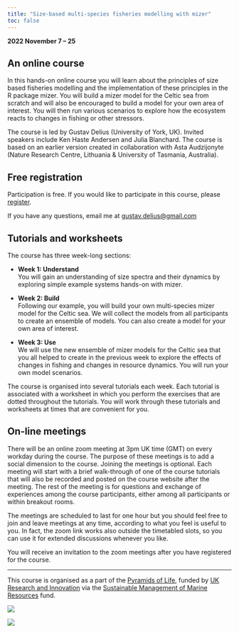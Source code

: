 ```yaml
---
title: "Size-based multi-species fisheries modelling with mizer"
toc: false
---
```


**2022 November 7 -- 25**

## An online course

In this hands-on online course you will learn about the principles of size based fisheries modelling and the implementation of these principles in the R package mizer. You will build a mizer model for the Celtic sea from scratch and will also be encouraged to build a model for your own area of interest. You will then run various scenarios to explore how the ecosystem reacts to changes in fishing or other stressors.

The course is led by Gustav Delius (University of York, UK). Invited speakers include Ken Haste Andersen and Julia Blanchard. The course is based on an earlier version created in collaboration with  Asta Audzijonyte (Nature Research Centre, Lithuania & University of Tasmania, Australia).

## Free registration

Participation is free. If you would like to participate in this course, please [register](https://forms.gle/4VNwVUFSSVQVxaVW7).

If you have any questions, email me at [gustav.delius@gmail.com](mailto:gustav.delius@gmail.com)

## Tutorials and worksheets

The course has three week-long sections:

-   **Week 1: Understand**\
    You will gain an understanding of size spectra and their dynamics by exploring simple example systems hands-on with mizer.

-   **Week 2: Build**\
    Following our example, you will build your own multi-species mizer model for the Celtic sea. We will collect the models from all participants to create an ensemble of models. You can also create a model for your own area of interest.

-   **Week 3: Use**\
    We will use the new ensemble of mizer models for the Celtic sea that you all helped to create in the previous week to explore the effects of changes in fishing and changes in resource dynamics. You will run your own model scenarios.

The course is organised into several tutorials each week. Each tutorial is associated with a worksheet in which you perform the exercises that are dotted throughout the tutorials. You will work through these tutorials and worksheets at times that are convenient for you.

## On-line meetings

There will be an online zoom meeting at 3pm UK time (GMT) on every workday during the course. The purpose of these meetings is to add a social dimension to the course. Joining the meetings is optional. Each meeting will start with a brief walk-through of one of the course tutorials that will also be recorded and posted on the course website after the meeting. The rest of the meeting is for questions and exchange of experiences among the course participants, either among all participants or within breakout rooms. 

The meetings are scheduled to last for one hour but you should feel free to join and leave meetings at any time, according to what you feel is useful to you. In fact, the zoom link works also outside the timetabled slots, so you can use it for extended discussions whenever you like.

You will receive an invitation to the zoom meetings after you have registered for the course.

--------------------

This course is organised as a part of the [Pyramids of Life](https://pyramidsoflife.york.ac.uk/), funded by [UK Research and Innovation](https://www.ukri.org/) via the [Sustainable Management of Marine Resources](https://www.smmr.org.uk/) fund.

::: {layout-ncol="2"}
![](images/smmr-blue.png)

![](images/UOY-Logo.png)
:::
